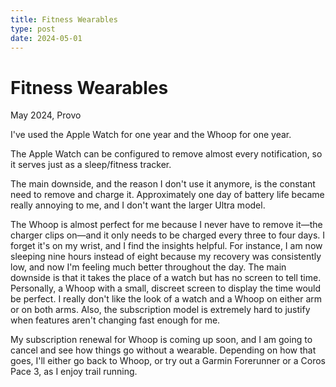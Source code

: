 ```yaml
---
title: Fitness Wearables
type: post
date: 2024-05-01
---
```


# Fitness Wearables

May 2024, Provo

I've used the Apple Watch for one year and the Whoop for one year.

The Apple Watch can be configured to remove almost every notification, so it serves just as a sleep/fitness tracker.

The main downside, and the reason I don't use it anymore, is the constant need to remove and charge it. Approximately one day of battery life became really annoying to me, and I don't want the larger Ultra model.

The Whoop is almost perfect for me because I never have to remove it—the charger clips on—and it only needs to be charged every three to four days. I forget it's on my wrist, and I find the insights helpful. For instance, I am now sleeping nine hours instead of eight because my recovery was consistently low, and now I'm feeling much better throughout the day. The main downside is that it takes the place of a watch but has no screen to tell time. Personally, a Whoop with a small, discreet screen to display the time would be perfect. I really don't like the look of a watch and a Whoop on either arm or on both arms. Also, the subscription model is extremely hard to justify when features aren't changing fast enough for me.

My subscription renewal for Whoop is coming up soon, and I am going to cancel and see how things go without a wearable. Depending on how that goes, I'll either go back to Whoop, or try out a Garmin Forerunner or a Coros Pace 3, as I enjoy trail running.